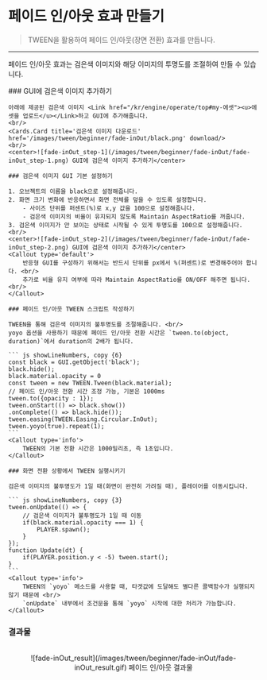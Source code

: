 
# 페이드 인/아웃 효과 만들기

> TWEEN을 활용하여 페이드 인/아웃(장면 전환) 효과를 만듭니다.

---

페이드 인/아웃 효과는 검은색 이미지와 해당 이미지의 투명도를 조절하여 만들 수 있습니다.

<Steps>
    ### GUI에 검은색 이미지 추가하기

    아래에 제공된 검은색 이미지 <Link href="/kr/engine/operate/top#my-에셋"><u>에셋을 업로드</u></Link>하고 GUI에 추가해줍니다.
    <br/>
    <Cards.Card title='검은색 이미지 다운로드' href='/images/tween/beginner/fade-inOut/black.png' download/>
    <br/>
    <center>![fade-inOut_step-1](/images/tween/beginner/fade-inOut/fade-inOut_step-1.png) GUI에 검은색 이미지 추가하기</center>

    ### 검은색 이미지 GUI 기본 설정하기

    1. 오브젝트의 이름을 black으로 설정해줍니다.
    2. 화면 크기 변화에 반응하면서 화면 전체를 덮을 수 있도록 설정합니다.
        - 사이즈 단위를 퍼센트(%)로 x,y 값을 100으로 설정해줍니다.
        - 검은색 이미지의 비율이 유지되지 않도록 Maintain AspectRatio를 꺼줍니다.
    3. 검은색 이미지가 안 보이는 상태로 시작될 수 있게 투명도를 100으로 설정해줍니다.
    <br/>
    <center>![fade-inOut_step-2](/images/tween/beginner/fade-inOut/fade-inOut_step-2.png) GUI에 검은색 이미지 추가하기</center>
    <Callout type='default'>
        반응형 GUI를 구성하기 위해서는 반드시 단위를 px에서 %(퍼센트)로 변경해주어야 합니다. <br/>
        추가로 비율 유지 여부에 따라 Maintain AspectRatio를 ON/OFF 해주면 됩니다. <br/>
    </Callout>

    ### 페이드 인/아웃 TWEEN 스크립트 작성하기

    TWEEN을 통해 검은색 이미지의 불투명도를 조절해줍니다. <br/>
    yoyo 옵션을 사용하기 때문에 페이드 인/아웃 전환 시간은 `tween.to(object, duration)`에서 duration의 2배가 됩니다.

    ``` js showLineNumbers, copy {6}
    const black = GUI.getObject('black');
    black.hide();
    black.material.opacity = 0
    const tween = new TWEEN.Tween(black.material);
    // 페이드 인/아웃 전환 시간 조정 가능, 기본은 1000ms
    tween.to({opacity : 1});
    tween.onStart(() => black.show())
    .onComplete(() => black.hide());
    tween.easing(TWEEN.Easing.Circular.InOut);
    tween.yoyo(true).repeat(1);
    ```
    <Callout type='info'>
        TWEEN의 기본 전환 시간은 1000밀리초, 즉 1초입니다.
    </Callout>

    ### 화면 전환 상황에서 TWEEN 실행시키기

    검은색 이미지의 불투명도가 1일 때(화면이 완전히 가려질 때), 플레이어를 이동시킵니다.

    ``` js showLineNumbers, copy {3}
    tween.onUpdate(() => {
        // 검은색 이미지가 불투명도가 1일 때 이동
        if(black.material.opacity === 1) {
            PLAYER.spawn();
        }
    });
    function Update(dt) {
        if(PLAYER.position.y < -5) tween.start();
    }
    ```
    <Callout type='info'>
        TWEEN의 `yoyo` 메소드를 사용할 때, 타겟값에 도달해도 별다른 콜백함수가 실행되지 않기 때문에 <br/>
        `onUpdate` 내부에서 조건문을 통해 `yoyo` 시작에 대한 처리가 가능합니다.
    </Callout>
</Steps>

### 결과물
<br/>
<center>![fade-inOut_result](/images/tween/beginner/fade-inOut/fade-inOut_result.gif) 페이드 인/아웃 결과물</center>
